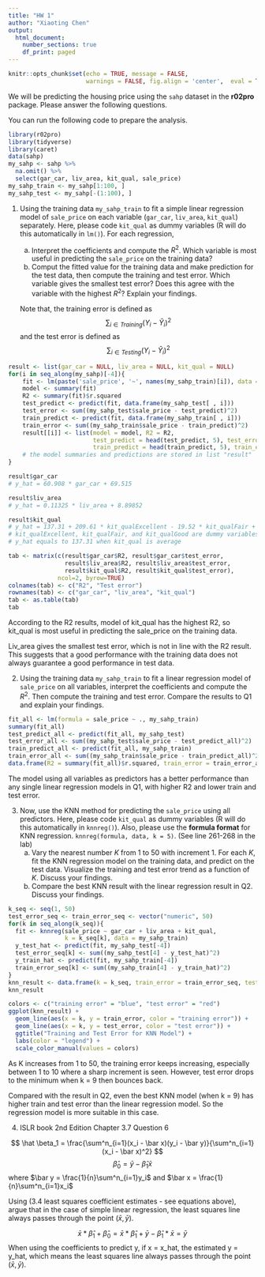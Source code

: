 ---
title: "HW 1"
author: "Xiaoting Chen"
output:
  html_document:
    number_sections: true
    df_print: paged
---

```{r setup, include=FALSE}
knitr::opts_chunk$set(echo = TRUE, message = FALSE,
                      warnings = FALSE, fig.align = 'center',  eval = TRUE)
```

We will be predicting the housing price using the `sahp` dataset in the **r02pro** package. Please answer the following questions.

You can run the following code to prepare the analysis.
```{r data prep, message=FALSE, warning=F}
library(r02pro)     
library(tidyverse)  
library(caret)
data(sahp)
my_sahp <- sahp %>% 
  na.omit() %>%
  select(gar_car, liv_area, kit_qual, sale_price)
my_sahp_train <- my_sahp[1:100, ]
my_sahp_test <- my_sahp[-(1:100), ]
```

1. Using the training data `my_sahp_train` to fit a simple linear regression model of `sale_price` on each variable (`gar_car`, `liv_area`, `kit_qual`) separately. Here, please code `kit_qual` as dummy variables (R will do this automatically in `lm()`). For each regression,

    a. Interpret the coefficients and compute the $R^2$. Which variable is most useful in predicting the `sale_price` on the training data?
    b. Comput the fitted value for the training data and make prediction for the test data, then compute the training and test error. Which variable gives the smallest test error? Does this agree with the variable with the highest $R^2$? Explain your findings. 
    
    Note that, the training error is defined as 
    $$\sum_{i \in Training} (Y_i - \hat Y_i)^2$$
    and the test error is defined as 
    $$\sum_{i \in Testing} (Y_i - \hat Y_i)^2$$
    

```{r Q1}
result <- list(gar_car = NULL, liv_area = NULL, kit_qual = NULL)
for(i in seq_along(my_sahp)[-4]){
    fit <- lm(paste('sale_price', '~', names(my_sahp_train)[i]), data = my_sahp_train)
    model <- summary(fit)
    R2 <- summary(fit)$r.squared
    test_predict <- predict(fit, data.frame(my_sahp_test[ , i]))
    test_error <- sum((my_sahp_test$sale_price - test_predict)^2)
    train_predict <- predict(fit, data.frame(my_sahp_train[ , i]))
    train_error <- sum((my_sahp_train$sale_price - train_predict)^2)
    result[[i]] <- list(model = model, R2 = R2, 
                        test_predict = head(test_predict, 5), test_error = test_error,
                        train_predict = head(train_predict, 5), train_error = train_error)
    # the model summaries and predictions are stored in list "result"
}

result$gar_car
# y_hat = 60.908 * gar_car + 69.515

result$liv_area
# y_hat = 0.11325 * liv_area + 8.89852 

result$kit_qual
# y_hat = 137.31 + 209.61 * kit_qualExcellent - 19.52 * kit_qualFair +  56.61 * kit_qualGood
# kit_qualExcellent, kit_qualFair, and kit_qualGood are dummy variables with value equal to 1 or 0
# y_hat equals to 137.31 when kit_qual is average

tab <- matrix(c(result$gar_car$R2, result$gar_car$test_error, 
                result$liv_area$R2, result$liv_area$test_error,
                result$kit_qual$R2, result$kit_qual$test_error), 
              ncol=2, byrow=TRUE)
colnames(tab) <- c("R2", "Test error")
rownames(tab) <- c("gar_car", "liv_area", "kit_qual")
tab <- as.table(tab)
tab
```
According to the R2 results, model of kit_qual has the highest R2, so kit_qual is most useful in predicting the sale_price on the training data.

Liv_area gives the smallest test error, which is not in line with the R2 result. This suggests that a good performance with the training data does not always guarantee a good performance in test data.

2. Using the training data `my_sahp_train` to fit a linear regression model of `sale_price` on all variables, interpret the coefficients and compute the $R^2$. Then compute the training and test error. Compare the results to Q1 and explain your findings.

```{r Q2}
fit_all <- lm(formula = sale_price ~ ., my_sahp_train)
summary(fit_all)
test_predict_all <- predict(fit_all, my_sahp_test)
test_error_all <- sum((my_sahp_test$sale_price - test_predict_all)^2)
train_predict_all <- predict(fit_all, my_sahp_train)
train_error_all <- sum((my_sahp_train$sale_price - train_predict_all)^2)
data.frame(R2 = summary(fit_all)$r.squared, train_error = train_error_all, test_error = test_error_all)
```
The model using all variables as predictors has a better performance than any single linear regression models in Q1, with higher R2 and lower train and test error. 


3. Now, use the KNN method for predicting the `sale_price` using all predictors. Here, please code `kit_qual` as dummy variables (R will do this automatically in `knnreg()`). Also, please use the **formula format** for KNN regression. `knnreg(formula, data, k = 5)`. (See line 261-268 in the lab)
    a. Vary the nearest number $K$ from 1 to 50 with increment 1. For each $K$, fit the KNN regression model on the training data, and predict on the test data. Visualize the training and test error trend as a function of $K$. Discuss your findings.
    b. Compare the best KNN result with the linear regression result in Q2. Discuss your findings. 

```{r Q3}
k_seq <- seq(1, 50)
test_error_seq <- train_error_seq <- vector("numeric", 50)
for(k in seq_along(k_seq)){
  fit <- knnreg(sale_price ~ gar_car + liv_area + kit_qual, 
                k = k_seq[k], data = my_sahp_train)
  y_test_hat <- predict(fit, my_sahp_test[-4])   
  test_error_seq[k] <- sum((my_sahp_test[4] - y_test_hat)^2) 
  y_train_hat <- predict(fit, my_sahp_train[-4])       
  train_error_seq[k] <- sum((my_sahp_train[4] - y_train_hat)^2)   
}
knn_result <- data.frame(k = k_seq, train_error = train_error_seq, test_error = test_error_seq)
knn_result

colors <- c("training error" = "blue", "test error" = "red")
ggplot(knn_result) +
  geom_line(aes(x = k, y = train_error, color = "training error")) +
  geom_line(aes(x = k, y = test_error, color = "test error")) +
  ggtitle("Training and Test Error for KNN Model") +
  labs(color = "legend") +
  scale_color_manual(values = colors)
```
As K increases from 1 to 50, the training error keeps increasing, especially between 1 to 10 where a sharp increment is seen. However, test error drops to the minimum when k = 9 then bounces back.

Compared with the result in Q2, even the best KNN model (when k = 9) has higher train and test error than the linear regression model. So the regression model is more suitable in this case.



4. ISLR book 2nd Edition Chapter 3.7 Question 6

$$
\hat \beta_1 = \frac{\sum^n_{i=1}(x_i - \bar x)(y_i - \bar y)}{\sum^n_{i=1}(x_i - \bar x)^2}
$$
$$
\hat \beta_0 = \bar y - \hat \beta_1 \bar x
$$
where $\bar y = \frac{1}{n}\sum^n_{i=1}y_i$ and $\bar x = \frac{1}{n}\sum^n_{i=1}x_i$

Using (3.4 least squares coefficient estimates - see equations above), argue that in the case of simple linear regression, the least squares line always passes through the point $(\bar x, \bar y$).

$$
\bar x * \hat \beta_1 + \hat \beta_0 = \bar x  * \hat \beta_1 + \bar y - \hat \beta_1 * \bar x = \bar y
$$
When using the coefficients to predict y, if x = x_hat, the estimated y = y_hat, which means the least squares line always passes through the point $(\bar x, \bar y$).